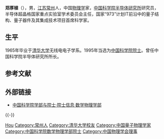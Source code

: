 '''郑厚植'''（{{bd|1942年|8月26日||}}），男，[[江苏|江苏]][[常州|常州]]人，中国[[物理学|物理学]]家，[[中国科学院半导体研究所|中国科学院半导体研究所]]研究员，半导体超晶格国家重点实验室学术委员会主任，国家“973”计划IT前沿中的量子结构、量子器件及其集成技术项目首席科学家。

== 生平 ==
1965年毕业于[[清华大学|清华大学]]无线电电子学系。1995年当选为[[中国科学院院士|中国科学院院士]]。曾任中国科学院半导体研究所所长。

== 参考文献 ==
{{Reflist}}

== 外部链接 ==
* [https://web.archive.org/web/20120308190537/http://sourcedb.cas.cn/sourcedb_ad_cas/zw2/ysxx/sxwlxb/ 中国科学院学部与院士·院士信息·数学物理学部]

{{-}}
{{中国科学家小作品}}
{{中国科学院数学物理学部院士}}
{{Navboxes 
| title  = 郑厚植在[[中国物理学会|中国物理学会]]的职务
| list1  =
{{中国物理学会第六届理事会}}
{{中国物理学会第八届理事会}}
{{中国物理学会第九届理事会}}
{{中国物理学会第十届理事会}}
}}

{{Authority control}}
{{DEFAULTSORT:Zheng郑}}
[[Category:郑姓|Hou]]
[[Category:常州人|Category:常州人]]
[[Category:清华大学校友|Category:清华大学校友]]
[[Category:中国量子物理学家|Category:中国量子物理学家]]
[[Category:中国科学院数学物理学部院士|Category:中国科学院数学物理学部院士]]
[[Category:中国物理学会理事|Category:中国物理学会理事]]